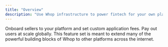 ```yaml
---
title: "Overview"
description: "Use Whop infrastructure to power fintech for your own platform."
---
```


<CardGroup cols={2}>
  <Card
    title="Onboard sellers"
    icon="file-invoice"
    href="platforms/onboard-sellers"
  >
    Onboard sellers to your platform and set custom application fees.
  </Card>
  <Card
    title="Onboard users"
    icon="users"
    href="/platforms/onboard-users"
  >
   Pay out users at scale globally.
  </Card>

</CardGroup>
This feature set is meant to extend many of the powerful building blocks of Whop to other platforms across the internet.
